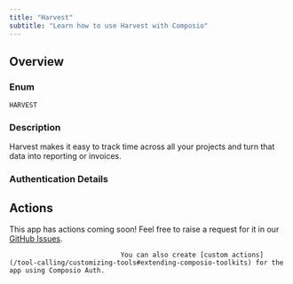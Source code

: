 ```yaml
---
title: "Harvest"
subtitle: "Learn how to use Harvest with Composio"
---
```



## Overview

### Enum
`HARVEST`

### Description
Harvest makes it easy to track time across all your projects and turn
    that data into reporting or invoices.

### Authentication Details

<Accordion title="OAUTH2">
<ParamField path="client_id" type="string" required={true}>
</ParamField>

<ParamField path="client_secret" type="string" required={true}>
</ParamField>

<ParamField path="oauth_redirect_uri" type="string" default="https://backend.composio.dev/api/v1/auth-apps/add">
</ParamField>

<ParamField path="scopes" type="string" default="harvest:read,harvest:write">
</ParamField>

<ParamField path="base_url" type="string" default="https://api.harvestapp.com/v2">
</ParamField>

</Accordion>


## Actions

This app has actions coming soon! Feel free to raise a request for it in our [GitHub Issues](https://github.com/ComposioHQ/composio/issues).
                                
                                You can also create [custom actions](/tool-calling/customizing-tools#extending-composio-toolkits) for the app using Composio Auth.